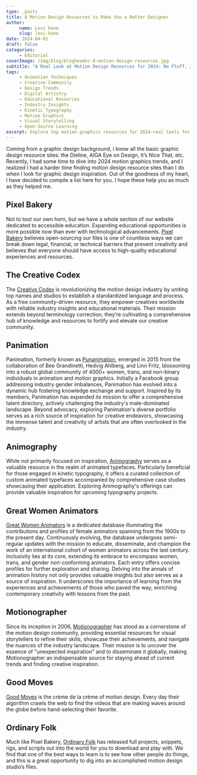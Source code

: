 ```yaml
---
type: _posts
title: 8 Motion Design Resources to Make You a Better Designer
author:
     name: Lexi Kane
     slug: lexi-kane
date: 2024-04-01
draft: false
categories:
     - Editorial
coverImage: /img/blog/blogheader-8-motion-design-resources.jpg
subtitle: "A Real Look at Motion Design Resources for 2024: No Fluff, Just Stuff You Can Actually Use"
tags:
     - Animation Techniques
     - Creative Community
     - Design Trends
     - Digital Artistry
     - Educational Resources
     - Industry Insights
     - Kinetic Typography
     - Motion Graphics
     - Visual Storytelling
     - Open-Source Learning
excerpt: Explore top motion graphics resources for 2024—real tools for creators seeking to lead in design and animation.
---
```


Coming from a graphic design background, I know all the basic graphic design resource sites: the Dieline, AIGA Eye on Design, It’s Nice That, etc. Recently, I had some time to dive into 2024 motion graphics trends, and I realized I had a harder time finding motion design resource sites than I do when I look for graphic design inspiration. Out of the goodness of my heart, I have decided to compile a list here for you. I hope these help you as much as they helped me.

## Pixel Bakery
Not to toot our own horn, but we have a whole section of our website dedicated to accessible education. Expanding educational opportunities is more possible now than ever with technological advancements. [Pixel Bakery](/work) believes open-sourcing our files is one of countless ways we can break down legal, financial, or technical barriers that prevent creativity and believes that everyone should have access to high-quality educational experiences and resources.

## The Creative Codex
The [Creative Codex](https://www.creativecodex.co/) is revolutionizing the motion design industry by uniting top names and studios to establish a standardized language and process. As a free community-driven resource, they empower creatives worldwide with reliable industry insights and educational materials. Their mission extends beyond terminology correction; they’re cultivating a comprehensive hub of knowledge and resources to fortify and elevate our creative community.

## Panimation
Panimation, formerly known as [Punanimation](http://www.panimation.tv/), emerged in 2015 from the collaboration of Bee Grandinetti, Hedvig Ahlberg, and Linn Fritz, blossoming into a robust global community of 4000+ women, trans, and non-binary individuals in animation and motion graphics. Initially a Facebook group addressing industry gender imbalances, Panimation has evolved into a dynamic hub fostering knowledge exchange and support. Inspired by its members, Panimation has expanded its mission to offer a comprehensive talent directory, actively challenging the industry's male-dominated landscape. Beyond advocacy, exploring Panimation's diverse portfolio serves as a rich source of inspiration for creative endeavors, showcasing the immense talent and creativity of artists that are often overlooked in the industry.

## Animography
While not primarily focused on inspiration, [Animography](https://animography.net/) serves as a valuable resource in the realm of animated typefaces. Particularly beneficial for those engaged in kinetic typography, it offers a curated collection of custom animated typefaces accompanied by comprehensive case studies showcasing their application. Exploring Animography's offerings can provide valuable inspiration for upcoming typography projects.

## Great Women Animators
[Great Women Animators](https://greatwomenanimators.com/) is a dedicated database illuminating the contributions and profiles of female animators spanning from the 1900s to the present day. Continuously evolving, the database undergoes semi-regular updates with the mission to educate, disseminate, and champion the work of an international cohort of women animators across the last century. Inclusivity lies at its core, extending its embrace to encompass women, trans, and gender non-conforming animators. Each entry offers concise profiles for further exploration and sharing. Delving into the annals of animation history not only provides valuable insights but also serves as a source of inspiration. It underscores the importance of learning from the experiences and achievements of those who paved the way, enriching contemporary creativity with lessons from the past.

## Motionographer
Since its inception in 2006, [Motionographer](https://motionographer.com/) has stood as a cornerstone of the motion design community, providing essential resources for visual storytellers to refine their skills, showcase their achievements, and navigate the nuances of the industry landscape. Their mission is to uncover the essence of "unexpected inspiration" and to disseminate it globally, making Motionographer an indispensable source for staying ahead of current trends and finding creative inspiration.

## Good Moves
[Good Moves](https://goodmoves.tv/) is the crème de la crème of motion design. Every day their algorithm crawls the web to find the videos that are making waves around the globe before hand-selecting their favorite.

## Ordinary Folk
Much like Pixel Bakery, [Ordinary Folk](https://www.ordinaryfolk.co/play) has released full projects, snippets, rigs, and scripts out into the world for you to download and play with. We find that one of the best ways to learn is to see how other people do things, and this is a great opportunity to dig into an accomplished motion design studio’s files.
